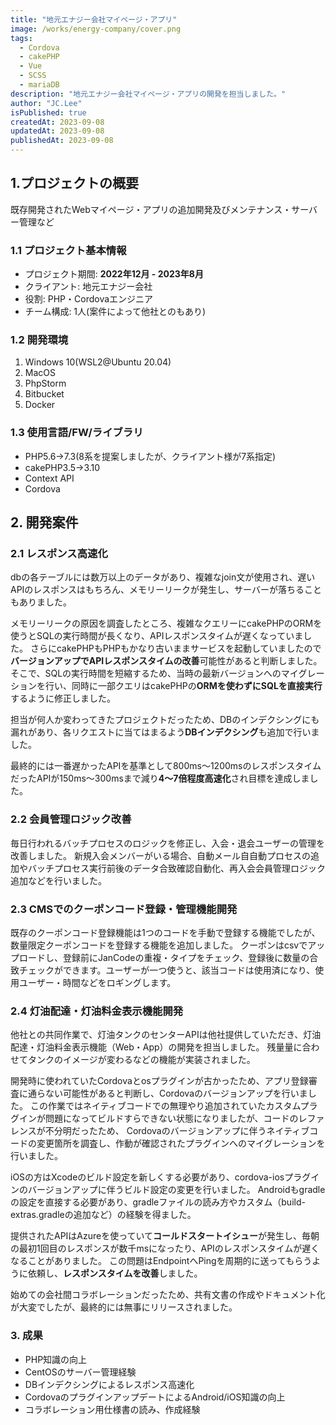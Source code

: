 ```yaml
---
title: "地元エナジー会社マイページ・アプリ"
image: /works/energy-company/cover.png
tags:
  - Cordova
  - cakePHP
  - Vue
  - SCSS
  - mariaDB
description: "地元エナジー会社マイページ・アプリの開発を担当しました。"
author: "JC.Lee"
isPublished: true
createdAt: 2023-09-08
updatedAt: 2023-09-08
publishedAt: 2023-09-08
---
```


## 1.プロジェクトの概要
既存開発されたWebマイページ・アプリの追加開発及びメンテナンス・サーバー管理など

### 1.1 プロジェクト基本情報
- プロジェクト期間: **2022年12月 - 2023年8月**
- クライアント: 地元エナジー会社
- 役割: PHP・Cordovaエンジニア
- チーム構成: 1人(案件によって他社とのもあり)

### 1.2 開発環境
1. Windows 10(WSL2@Ubuntu 20.04)
2. MacOS
3. PhpStorm
4. Bitbucket
5. Docker

### 1.3 使用言語/FW/ライブラリ
- PHP5.6→7.3(8系を提案しましたが、クライアント様が7系指定)
- cakePHP3.5→3.10
- Context API
- Cordova

## 2. 開発案件
### 2.1 レスポンス高速化
dbの各テーブルには数万以上のデータがあり、複雑なjoin文が使用され、遅いAPIのレスポンスはもちろん、メモリーリークが発生し、サーバーが落ちることもありました。

メモリーリークの原因を調査したところ、複雑なクエリーにcakePHPのORMを使うとSQLの実行時間が長くなり、APIレスポンスタイムが遅くなっていました。
さらにcakePHPもPHPもかなり古いままサービスを起動していましたので**バージョンアップでAPIレスポンスタイムの改善**可能性があると判断しました。
そこで、SQLの実行時間を短縮するため、当時の最新バージョンへのマイグレーションを行い、同時に一部クエリはcakePHPの**ORMを使わずにSQLを直接実行**するように修正しました。

担当が何人か変わってきたプロジェクトだったため、DBのインデクシングにも漏れがあり、各リクエストに当てはまるよう**DBインデクシング**も追加で行いました。

最終的には一番遅かったAPIを基準として800ms～1200msのレスポンスタイムだったAPIが150ms～300msまで減り**4～7倍程度高速化**され目標を達成しました。

### 2.2 会員管理ロジック改善
毎日行われるバッチプロセスのロジックを修正し、入会・退会ユーザーの管理を改善しました。
新規入会メンバーがいる場合、自動メール自自動プロセスの追加やバッチプロセス実行前後のデータ合致確認自動化、再入会会員管理ロジック追加などを行いました。

### 2.3 CMSでのクーポンコード登録・管理機能開発
既存のクーポンコード登録機能は1つのコードを手動で登録する機能でしたが、数量限定クーポンコードを登録する機能を追加しました。
クーポンはcsvでアップロードし、登録前にJanCodeの重複・タイプをチェック、登録後に数量の合致チェックができます。ユーザーが一つ使うと、該当コードは使用済になり、使用ユーザー・時間などをロギングします。

### 2.4 灯油配達・灯油料金表示機能開発
他社との共同作業で、灯油タンクのセンターAPIは他社提供していただき、灯油配達・灯油料金表示機能（Web・App）の開発を担当しました。
残量量に合わせてタンクのイメージが変わるなどの機能が実装されました。

開発時に使われていたCordovaとosプラグインが古かったため、アプリ登録審査に通らない可能性があると判断し、Cordovaのバージョンアップを行いました。
この作業ではネイティブコードでの無理やり追加されていたカスタムプラグインが問題になってビルドすらできない状態になりましたが、コードのレファレンスが不分明だったため、
Cordovaのバージョンアップに伴うネイティブコードの変更箇所を調査し、作動が確認されたプラグインへのマイグレーションを行いました。

iOSの方はXcodeのビルド設定を新しくする必要があり、cordova-iosプラグインのバージョンアップに伴うビルド設定の変更を行いました。
Androidもgradleの設定を直接する必要があり、gradleファイルの読み方やカスタム（build-extras.gradleの追加など）の経験を得ました。

提供されたAPIはAzureを使っていて**コールドスタートイシュー**が発生し、毎朝の最初1回目のレスポンスが数千msになったり、APIのレスポンスタイムが遅くなることがありました。
この問題はEndpointへPingを周期的に送ってもらうように依頼し、**レスポンスタイムを改善**しました。

始めての会社間コラボレーションだったため、共有文書の作成やドキュメント化が大変でしたが、最終的には無事にリリースされました。

### 3. 成果
- PHP知識の向上
- CentOSのサーバー管理経験
- DBインデクシングによるレスポンス高速化
- CordovaのプラグインアップデートによるAndroid/iOS知識の向上
- コラボレーション用仕様書の読み、作成経験